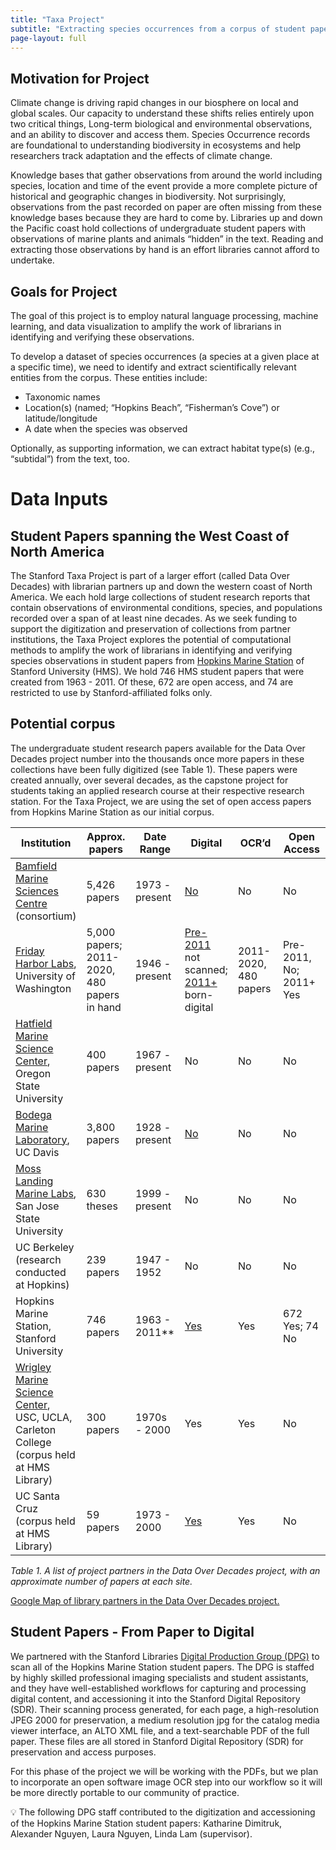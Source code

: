 ```yaml
---
title: "Taxa Project"
subtitle: "Extracting species occurrences from a corpus of student papers"
page-layout: full
---
```


## Motivation for Project

Climate change is driving rapid changes in our biosphere on local and global scales. Our capacity to understand these shifts relies entirely upon two critical things, Long-term biological and environmental observations, and an ability to discover and access them.
Species Occurrence records are foundational to understanding biodiversity in ecosystems and help researchers track adaptation and the effects of climate change.

Knowledge bases that gather observations from around the world including species, location and time of the event provide a more complete picture of historical and geographic changes in biodiversity. Not surprisingly, observations from the past recorded on paper are often missing from these knowledge bases because they are hard to come by. Libraries up and down the Pacific coast hold collections of undergraduate student papers with observations of marine plants and animals “hidden” in the text. Reading and extracting those observations by hand is an effort libraries cannot afford to undertake.


## Goals for Project

The goal of this project is to employ natural language processing, machine learning, and data visualization to amplify the work of librarians in identifying and verifying these observations.

To develop a dataset of species occurrences (a species at a given place at a specific time), we need to identify and extract scientifically relevant entities from the corpus. These entities include:

- Taxonomic names
- Location(s) (named; “Hopkins Beach”, “Fisherman’s Cove”) or latitude/longitude
- A date when the species was observed

Optionally, as supporting information, we can extract habitat type(s) (e.g., “subtidal”) from the text, too. 

# Data Inputs

## Student Papers spanning the West Coast of North America

The Stanford Taxa Project is part of a larger effort (called Data Over Decades) with librarian partners up and down the western coast of North America. We each hold large collections of student research reports that contain observations of environmental conditions, species, and populations recorded over a span of at least nine decades. As we seek funding to support the digitization and preservation of collections from partner institutions, the Taxa Project explores the potential of computational methods to amplify the work of librarians in identifying and verifying species observations in student papers from [Hopkins Marine Station](https://hopkinsmarinestation.stanford.edu/) of Stanford University (HMS). We hold 746 HMS student papers that were created from 1963 - 2011. Of these, 672 are open access, and 74 are restricted to use by Stanford-affiliated folks only. 

## Potential corpus

The undergraduate student research papers available for the Data Over Decades project number into the thousands once more papers in these collections have been fully digitized (see Table 1). These papers were created annually, over several decades, as the capstone project for students taking an applied research course at their respective research station. For the Taxa Project, we are using the set of open access papers from Hopkins Marine Station as our initial corpus.

| Institution | Approx. papers | Date Range | Digital | OCR’d | Open Access |
| --- | --- | --- | --- | --- | --- |
| [Bamfield Marine Sciences Centre](https://bamfieldmsc.com/) (consortium) | 5,426 papers | 1973 - present | [No](https://www.librarycat.org/lib/BMSC/search/text/student+report) | No | No |
| [Friday Harbor Labs](https://fhl.uw.edu/), University of Washington | 5,000 papers; 2011-2020, 480 papers in hand | 1946 - present | [Pre-2011](http://db.lib.washington.edu/fhlclasspapers/) not scanned; [2011+](https://digital.lib.washington.edu/researchworks/handle/1773/16337) born-digital | 2011-2020, 480 papers | Pre-2011, No; 2011+ Yes |
| [Hatfield Marine Science Center](https://hmsc.oregonstate.edu/), Oregon State University | 400 papers | 1967 - present | No | No | No |
| [Bodega Marine Laboratory](https://marinescience.ucdavis.edu/bml/about), UC Davis | 3,800 papers | 1928 - present | [No](https://marinescience.ucdavis.edu/sites/g/files/dgvnsk9221/files/inline-files/CHL_BML_STUDENT_REPORTS_CATALOG_to_2021.pdf) | No | No |
| [Moss Landing Marine Labs](https://mlml.sjsu.edu/), San Jose State University | 630 theses | 1999 - present | No | No | No |
| UC Berkeley (research conducted at Hopkins) | 239 papers | 1947 - 1952 | No | No | No |
| Hopkins Marine Station, Stanford University | 746 papers | 1963 - 2011** | [Yes](https://searchworks.stanford.edu/view/hq527zr3245) | Yes | 672 Yes; 74 No |
| [Wrigley Marine Science Center](https://dornsife-wrigley.usc.edu/research/wmsc/), USC, UCLA, Carleton College (corpus held at HMS Library) | 300 papers | 1970s - 2000 | Yes | Yes | No |
| UC Santa Cruz (corpus held at HMS Library) | 59 papers | 1973 - 2000 | [Yes](https://searchworks.stanford.edu/catalog?f%5Bcollection%5D%5B%5D=bj090cv2271) | Yes | No |

*Table 1. A list of project partners in the Data Over Decades project, with an approximate number of papers at each site.*

[Google Map of library partners in the Data Over Decades project.](https://www.google.com/maps/d/u/0/edit?mid=1GAiOpYgy7YF0PdFR8m-wl1mOtJOhWdUx&usp=sharing)

## Student Papers - From Paper to Digital

We partnered with the Stanford Libraries [Digital Production Group (DPG)](https://library.stanford.edu/research/digitization-services/labs/digital-production-group) to scan all of the Hopkins Marine Station student papers. The DPG is staffed by highly skilled professional imaging specialists and student assistants, and they have well-established workflows for capturing and processing digital content, and accessioning it into the Stanford Digital Repository (SDR). Their scanning process generated, for each page, a high-resolution JPEG 2000 for preservation, a medium resolution jpg for the catalog media viewer interface, an ALTO XML file, and a text-searchable PDF of the full paper. These files are all stored in Stanford Digital Repository (SDR) for preservation and access purposes. 

For this phase of the project we will be working with the PDFs, but we plan to incorporate an open software image OCR step into our workflow so it will be more directly portable to our community of practice.

<aside>
💡 The following DPG staff contributed to the digitization and accessioning of the Hopkins Marine Station student papers: Katharine Dimitruk, Alexander Nguyen, Laura Nguyen, Linda Lam (supervisor).

</aside>